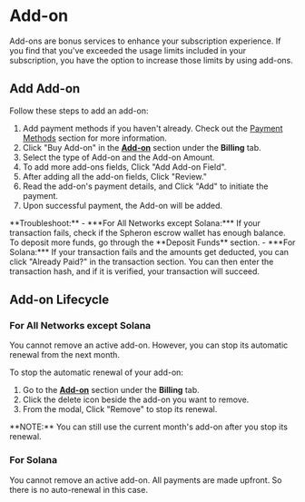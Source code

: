 
# Add-on

Add-ons are bonus services to enhance your subscription experience. If you find that you've exceeded the usage limits included
in your subscription, you have the option to increase those limits by using add-ons.

## Add Add-on

Follow these steps to add an add-on:

1. Add payment methods if you haven't already. Check out the [Payment Methods](/billing/payment-method) section for more information.
2. Click "Buy Add-on" in the **[Add-on](https://app.spheron.network/#/app/billing/plan)** section under the **Billing** tab.
3. Select the type of Add-on and the Add-on Amount.
4. To add more add-ons fields, Click "Add Add-on Field".
5. After adding all the add-on fields, Click "Review."
6. Read the add-on's payment details, and Click "Add" to initiate the payment.
7. Upon successful payment, the Add-on will be added.

<Callout>
  **Troubleshoot:** - ***For All Networks except Solana:*** If your transaction
  fails, check if the Spheron escrow wallet has enough balance. To deposit more
  funds, go through the **Deposit Funds** section. - ***For Solana:*** If your
  transaction fails and the amounts get deducted, you can click "Already Paid?"
  in the transaction section. You can then enter the transaction hash, and if it
  is verified, your transaction will succeed.
</Callout>

## Add-on Lifecycle

### For All Networks except Solana

You cannot remove an active add-on. However, you can stop its automatic renewal from the next month.

To stop the automatic renewal of your add-on:

1. Go to the **[Add-on](https://app.spheron.network/#/app/billing/plan)** section under the **Billing** tab.
2. Click the delete icon beside the add-on you want to remove.
3. From the modal, Click "Remove" to stop its renewal.

<Callout type="info">
  **NOTE:** You can still use the current month's add-on after you stop its
  renewal.
</Callout>

### For Solana

You cannot remove an active add-on. All payments are made upfront. So there is no auto-renewal in this case.

<Navigation name="Add-on" />
